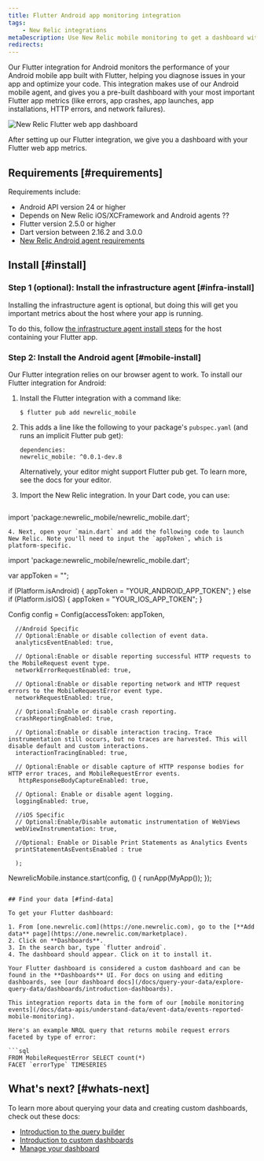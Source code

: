 ```yaml
---
title: Flutter Android app monitoring integration
tags:
    - New Relic integrations
metaDescription: Use New Relic mobile monitoring to get a dashboard with metrics from your Android mobile app built with Flutter.
redirects: 
---
```



Our Flutter integration for Android monitors the performance of your Android mobile app built with Flutter, helping you diagnose issues in your app and optimize your code. This integration makes use of our Android mobile agent, and gives you a pre-built dashboard with your most important Flutter app metrics (like errors, app crashes, app launches, app installations, HTTP errors, and network failures).

<img
    title="New Relic Flutter web app dashboard"
    alt="New Relic Flutter web app dashboard"
    src={browserFlutterWebDashboard}
/>
<figcaption>
After setting up our Flutter integration, we give you a dashboard with your Flutter web app metrics. 
</figcaption>

## Requirements [#requirements]

Requirements include: 

* Android API version 24 or higher
* Depends on New Relic iOS/XCFramework and Android agents  ??
* Flutter version 2.5.0 or higher
* Dart version between 2.16.2 and 3.0.0
* [New Relic Android agent requirements](/docs/mobile-monitoring/new-relic-mobile-android/get-started/new-relic-android-compatibility-requirements)

## Install [#install]

### Step 1 (optional): Install the infrastructure agent [#infra-install]

Installing the infrastructure agent is optional, but doing this will get you important metrics about the host where your app is running. 

To do this, follow [the infrastructure agent install steps](/docs/infrastructure/install-infrastructure-agent/get-started/install-infrastructure-agent) for the host containing your Flutter app.

### Step 2: Install the Android agent [#mobile-install] 

Our Flutter integration relies on our browser agent to work. To install our Flutter integration for Android: 

1. Install the Flutter integration with a command like: 
    ```
    $ flutter pub add newrelic_mobile
    ```
2. This adds a line like the following to your package's `pubspec.yaml` (and runs an implicit Flutter pub get):
    ```
    dependencies:
    newrelic_mobile: ^0.0.1-dev.8
    ```

    Alternatively, your editor might support Flutter pub get. To learn more, see the docs for your editor.
3. Import the New Relic integration. In your Dart code, you can use:
	```
  import 'package:newrelic_mobile/newrelic_mobile.dart';
  ```
4. Next, open your `main.dart` and add the following code to launch New Relic. Note you'll need to input the `appToken`, which is platform-specific.

```
import 'package:newrelic_mobile/newrelic_mobile.dart';


  var appToken = "";

  if (Platform.isAndroid) {
    appToken = "YOUR_ANDROID_APP_TOKEN";
  } else if (Platform.isIOS) {
    appToken = "YOUR_IOS_APP_TOKEN";
  }

  Config config =
      Config(accessToken: appToken,

      //Android Specific
      // Optional:Enable or disable collection of event data.
      analyticsEventEnabled: true,

      // Optional:Enable or disable reporting successful HTTP requests to the MobileRequest event type.
      networkErrorRequestEnabled: true,

      // Optional:Enable or disable reporting network and HTTP request errors to the MobileRequestError event type.
      networkRequestEnabled: true,

      // Optional:Enable or disable crash reporting.
      crashReportingEnabled: true,

      // Optional:Enable or disable interaction tracing. Trace instrumentation still occurs, but no traces are harvested. This will disable default and custom interactions.
      interactionTracingEnabled: true,

      // Optional:Enable or disable capture of HTTP response bodies for HTTP error traces, and MobileRequestError events.
       httpResponseBodyCaptureEnabled: true,

      // Optional: Enable or disable agent logging.
      loggingEnabled: true,

      //iOS Specific
      // Optional:Enable/Disable automatic instrumentation of WebViews
      webViewInstrumentation: true,
      
      //Optional: Enable or Disable Print Statements as Analytics Events
      printStatementAsEventsEnabled : true
      
      );

  NewrelicMobile.instance.start(config, () {
    runApp(MyApp());
  });
```

## Find your data [#find-data]

To get your Flutter dashboard: 

1. From [one.newrelic.com](https://one.newrelic.com), go to the [**Add data** page](https://one.newrelic.com/marketplace). 
2. Click on **Dashboards**.
3. In the search bar, type `flutter android`. 
4. The dashboard should appear. Click on it to install it.

Your Flutter dashboard is considered a custom dashboard and can be found in the **Dashboards** UI. For docs on using and editing dashboards, see [our dashboard docs](/docs/query-your-data/explore-query-data/dashboards/introduction-dashboards).

This integration reports data in the form of our [mobile monitoring events](/docs/data-apis/understand-data/event-data/events-reported-mobile-monitoring). 

Here's an example NRQL query that returns mobile request errors faceted by type of error: 

```sql
FROM MobileRequestError SELECT count(*) 
FACET `errorType` TIMESERIES
```

## What's next? [#whats-next]

To learn more about querying your data and creating custom dashboards, check out these docs: 

* [Introduction to the query builder](/docs/query-your-data/explore-query-data/query-builder/introduction-query-builder)
* [Introduction to custom dashboards](/docs/query-your-data/explore-query-data/dashboards/introduction-dashboards)
* [Manage your dashboard](/docs/query-your-data/explore-query-data/dashboards/manage-your-dashboard)
